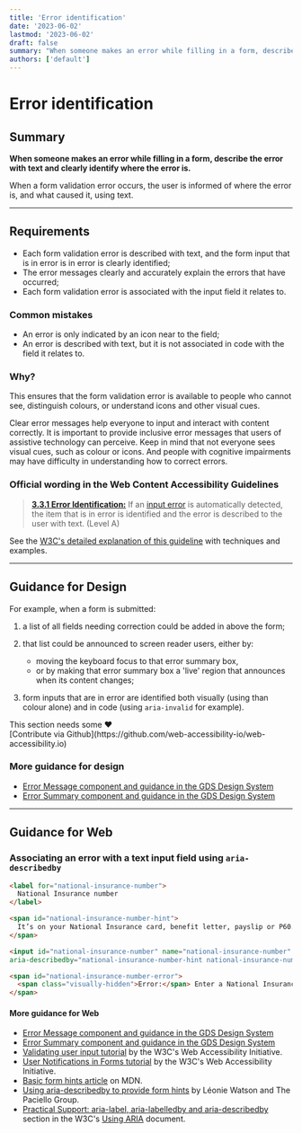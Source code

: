 ```yaml
---
title: 'Error identification'
date: '2023-06-02'
lastmod: '2023-06-02'
draft: false
summary: "When someone makes an error while filling in a form, describe the error with text and clearly identify where the error is."
authors: ['default']
---
```


# Error identification

## Summary

**When someone makes an error while filling in a form, describe the error with text and clearly identify where the error is.**

When a form validation error occurs, the user is informed of where the error is, and what caused it, using text.

---

## Requirements

*   Each form validation error is described with text, and the form input that is in error is in error is clearly identified;
*   The error messages clearly and accurately explain the errors that have occurred;
*   Each form validation error is associated with the input field it relates to.

### Common mistakes

*   An error is only indicated by an icon near to the field;
*   An error is described with text, but it is not associated in code with the field it relates to.

### Why?

This ensures that the form validation error is available to people who cannot see, distinguish colours, or understand icons and other visual cues.

Clear error messages help everyone to input and interact with content correctly. It is important to provide inclusive error messages that users of assistive technology can perceive. Keep in mind that not everyone sees visual cues, such as colour or icons. And people with cognitive impairments may have difficulty in understanding how to correct errors.

### Official wording in the Web Content Accessibility Guidelines

> [**3.3.1 Error Identification:**](https://www.w3.org/TR/UNDERSTANDING-WCAG20/content-structure-separation-programmatic.html) If an [input error](https://www.w3.org/TR/UNDERSTANDING-WCAG20/minimize-error-identified.html#input-errordef) is automatically detected, the item that is in error is identified and the error is described to the user with text. (Level A)

See the [W3C's detailed explanation of this guideline](https://www.w3.org/TR/UNDERSTANDING-WCAG20/content-structure-separation-programmatic.html) with techniques and examples.

---

## Guidance for Design

For example, when a form is submitted:
1. a list of all fields needing correction could be added in above the form;

2. that list could be announced to screen reader users, either by:
   * moving the keyboard focus to that error summary box,
   * or by making that error summary box a 'live' region that announces when its content changes;

3. form inputs that are in error are identified both visually (using than colour alone) and in code (using `aria-invalid` for example).

<Callout type="warning">
This section needs some <span role="img" aria-label="love emoji">❤️</span><br/>[Contribute via Github](https://github.com/web-accessibility-io/web-accessibility.io)
</Callout>

### More guidance for design

* [Error Message component and guidance in the GDS Design System](https://design-system.service.gov.uk/components/error-message/)
* [Error Summary component and guidance in the GDS Design System](https://design-system.service.gov.uk/components/error-summary/)

---

## Guidance for Web

### Associating an error with a text input field using `aria-describedby`

```html
<label for="national-insurance-number">
  National Insurance number
</label>

<span id="national-insurance-number-hint">
  It’s on your National Insurance card, benefit letter, payslip or P60. For example, ‘QQ 12 34 56 C’.
</span>

<input id="national-insurance-number" name="national-insurance-number" type="text"
aria-describedby="national-insurance-number-hint national-insurance-number-error">

<span id="national-insurance-number-error">
  <span class="visually-hidden">Error:</span> Enter a National Insurance number in the correct format
</span>
```

#### More guidance for Web

* [Error Message component and guidance in the GDS Design System](https://design-system.service.gov.uk/components/error-message/)
* [Error Summary component and guidance in the GDS Design System](https://design-system.service.gov.uk/components/error-summary/)
* [Validating user input tutorial](https://www.w3.org/WAI/tutorials/forms/validation/) by the W3C's Web Accessibility Initiative.
* [User Notifications in Forms tutorial](https://www.w3.org/WAI/tutorials/forms/notifications/)  by the W3C's Web Accessibility Initiative.
* [Basic form hints article](https://developer.mozilla.org/en-US/docs/Web/Accessibility/ARIA/forms/Basic_form_hints) on MDN.
* [Using aria-describedby to provide form hints](https://www.paciellogroup.com/blog/2014/12/using-aria-describedby-to-provide-helpful-form-hints/) by Léonie Watson and The Paciello Group.
* [Practical Support: aria-label, aria-labelledby and aria-describedby](https://www.w3.org/TR/using-aria/#practical-support-aria-label-aria-labelledby-and-aria-describedby) section in the W3C's [Using ARIA](https://www.w3.org/TR/using-aria/) document.
